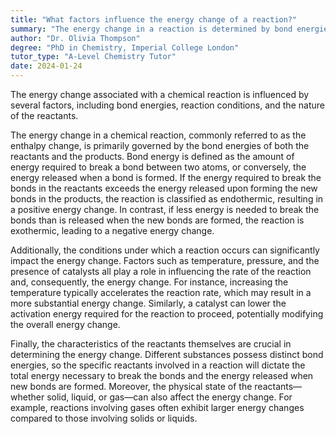 ```yaml
---
title: "What factors influence the energy change of a reaction?"
summary: "The energy change in a reaction is determined by bond energies, the conditions under which the reaction occurs, and the characteristics of the reactants involved."
author: "Dr. Olivia Thompson"
degree: "PhD in Chemistry, Imperial College London"
tutor_type: "A-Level Chemistry Tutor"
date: 2024-01-24
---
```


The energy change associated with a chemical reaction is influenced by several factors, including bond energies, reaction conditions, and the nature of the reactants.

The energy change in a chemical reaction, commonly referred to as the enthalpy change, is primarily governed by the bond energies of both the reactants and the products. Bond energy is defined as the amount of energy required to break a bond between two atoms, or conversely, the energy released when a bond is formed. If the energy required to break the bonds in the reactants exceeds the energy released upon forming the new bonds in the products, the reaction is classified as endothermic, resulting in a positive energy change. In contrast, if less energy is needed to break the bonds than is released when the new bonds are formed, the reaction is exothermic, leading to a negative energy change.

Additionally, the conditions under which a reaction occurs can significantly impact the energy change. Factors such as temperature, pressure, and the presence of catalysts all play a role in influencing the rate of the reaction and, consequently, the energy change. For instance, increasing the temperature typically accelerates the reaction rate, which may result in a more substantial energy change. Similarly, a catalyst can lower the activation energy required for the reaction to proceed, potentially modifying the overall energy change.

Finally, the characteristics of the reactants themselves are crucial in determining the energy change. Different substances possess distinct bond energies, so the specific reactants involved in a reaction will dictate the total energy necessary to break the bonds and the energy released when new bonds are formed. Moreover, the physical state of the reactants—whether solid, liquid, or gas—can also affect the energy change. For example, reactions involving gases often exhibit larger energy changes compared to those involving solids or liquids.
    